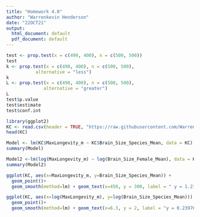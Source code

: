 ```yaml
---
title: "Homework 4.0"
author: "Warrenkevin Henderson"
date: "22OCT21"
output:
  html_document: default
  pdf_document: default
---
```


```r
test <- prop.test(x = c(490, 400), n = c(500, 500))
test
k <- prop.test(x = c(490, 400), n = c(500, 500),
           alternative = "less")
k
L <- prop.test(x = c(490, 400), n = c(500, 500),
              alternative = "greater")
L
test$p.value
test$estimate
test$conf.int
```
```r
library(ggplot2)
KC <- read.csv(header = TRUE, "https://raw.githubusercontent.com/Warrenkevin/fuzzyatelin.github.io/master/AN588_Fall21/KamilarAndCooperData.csv")
head(KC)
```
```r
Model <- lm(KC$MaxLongevity_m ~ KC$Brain_Size_Species_Mean, data = KC)
summary(Model)

Model2 <-lm(log(MaxLongevity_m) ~ log(Brain_Size_Female_Mean), data = KC)
summary(Model2)
```
```r
ggplot(KC, aes(x=MaxLongevity_m, y=Brain_Size_Species_Mean)) + 
  geom_point()+
  geom_smooth(method=lm) + geom_text(x=450, y = 300, label = " y = 1.2180x + 248.9523 ")
```
```r
ggplot(KC, aes(x=log(MaxLongevity_m), y=log(Brain_Size_Species_Mean))) + 
  geom_point()+
  geom_smooth(method=lm) + geom_text(x=6.3, y = 2, label = "y = 0.23976x + 4.86533")
```